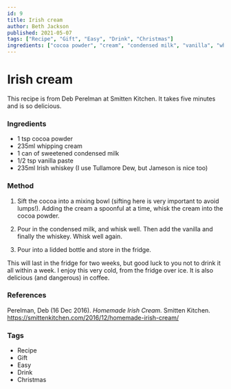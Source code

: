 ```yaml
---
id: 9
title: Irish cream
author: Beth Jackson
published: 2021-05-07
tags: ["Recipe", "Gift", "Easy", "Drink", "Christmas"]
ingredients: ["cocoa powder", "cream", "condensed milk", "vanilla", "whiskey"]
---
```


# Irish cream

This recipe is from Deb Perelman at Smitten Kitchen. It takes five minutes and is so delicious.

### Ingredients

- 1 tsp cocoa powder
- 235ml whipping cream
- 1 can of sweetened condensed milk
- 1/2 tsp vanilla paste
- 235ml Irish whiskey (I use Tullamore Dew, but Jameson is nice too)

### Method

1. Sift the cocoa into a mixing bowl (sifting here is very important to avoid lumps!). Adding the cream a spoonful at a time, whisk the cream into the cocoa powder.

2. Pour in the condensed milk, and whisk well. Then add the vanilla and finally the whiskey. Whisk well again.

3. Pour into a lidded bottle and store in the fridge.

This will last in the fridge for two weeks, but good luck to you not to drink it all within a week. I enjoy this very cold, from the fridge over ice. It is also delicious (and dangerous) in coffee.

### References

Perelman, Deb (16 Dec 2016). _Homemade Irish Cream._ Smitten Kitchen. https://smittenkitchen.com/2016/12/homemade-irish-cream/

### Tags

- Recipe
- Gift
- Easy
- Drink
- Christmas
